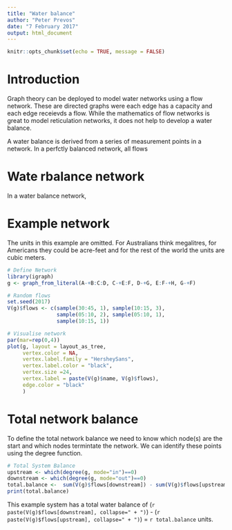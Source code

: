 ```yaml
---
title: "Water balance"
author: "Peter Prevos"
date: "7 February 2017"
output: html_document
---
```


```r
knitr::opts_chunk$set(echo = TRUE, message = FALSE)
```

# Introduction

Graph theory can be deployed to model water networks using a flow network. These are directed graphs were each edge has a capacity and each edge receievds a flow. While the mathematics of flow networks is great to model reticulation networks, it does not help to develop a water balance.

A water balance is derived from a series of measurement points in a network. In a perfctly balanced network, all flows 

# Wate rbalance network
In a water balance network, 


# Example network

The units in this example are omitted. For Australians think megalitres, for Americans they could be acre-feet and for the rest of the world the units are cubic meters.

```r
# Define Network
library(igraph)
g <- graph_from_literal(A-+B:C:D, C-+E:F, D-+G, E:F-+H, G-+F)

# Random flows
set.seed(2017)
V(g)$flows <- c(sample(30:45, 1), sample(10:15, 3),
                sample(05:10, 2), sample(05:10, 1), 
                sample(10:15, 1))

# Visualise network
par(mar=rep(0,4))
plot(g, layout = layout_as_tree, 
     vertex.color = NA, 
     vertex.label.family = "HersheySans",
     vertex.label.color = "black",
     vertex.size =24,
     vertex.label = paste(V(g)$name, V(g)$flows),
     edge.color = "black"
     )
```

# Total network balance
To define the total network balance we need to know which node(s) are the start and which nodes termintate the network. We can identify these points using the degree function.

```r
# Total System Balance
upstream <- which(degree(g, mode="in")==0)
downstream <- which(degree(g, mode="out")==0)
total.balance <-  sum(V(g)$flows[downstream]) - sum(V(g)$flows[upstream])
print(total.balance)
```

This example system has a total water balance of (`r paste(V(g)$flows[downstream], collapse=" + ")`) - (`r paste(V(g)$flows[upstream], collapse=" + ")`) = `r total.balance` units.



